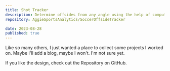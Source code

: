 ```yaml
---
title: Shot Tracker
description: Determine offsides from any angle using the help of computer vision.
repository: AggieSportsAnalytics/SoccerOffsideTracker

date: 2023-08-28
published: true
---
```



Like so many others, I just wanted a place to collect some projects I worked on. Maybe I'll add a blog, maybe I won't. I'm not sure yet.

If you like the design, check out the Repository on GitHub.


